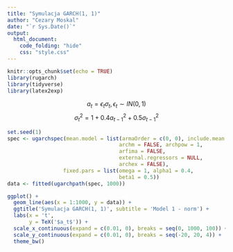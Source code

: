```yaml
---
title: "Symulacja GARCH(1, 1)"
author: "Cezary Moskal"
date: "`r Sys.Date()`"
output: 
  html_document:
    code_folding: "hide"
    css: "style.css"
---
```


```r
knitr::opts_chunk$set(echo = TRUE)
library(rugarch)
library(tidyverse)
library(latex2exp)
```

$$a_t=\epsilon_t\sigma_t,\epsilon_t\sim{IN(0,1)}$$
$$\sigma_t^2=1+0.4a_{t-1}^2+0.5\sigma_{t-1}^2$$

```r
set.seed(1)
spec <- ugarchspec(mean.model = list(armaOrder = c(0, 0), include.mean = FALSE,
                                    archm = FALSE, archpow = 1,
                                    arfima = FALSE,
                                    external.regressors = NULL,
                                    archex = FALSE),
                  fixed.pars = list(omega = 1, alpha1 = 0.4,
                                    beta1 = 0.5))
data <- fitted(ugarchpath(spec, 1000))

ggplot() +
  geom_line(aes(x = 1:1000, y = data)) +
  ggtitle('Symulacja GARCH(1, 1)', subtitle = 'Model 1 - norm') +
  labs(x = 't',
       y = TeX('$a_t$')) +
  scale_x_continuous(expand = c(0.01, 0), breaks = seq(0, 1000, 100)) +
  scale_y_continuous(expand = c(0.01, 0), breaks = seq(-20, 20, 4)) +
  theme_bw()
```
